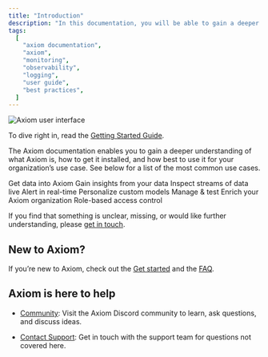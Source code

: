 ```yaml
---
title: "Introduction"
description: "In this documentation, you will be able to gain a deeper understanding of what Axiom is, how to get it installed, and how best to use it for your organization’s use case."
tags:
  [
    "axiom documentation",
    "axiom",
    "monitoring",
    "observability",
    "logging",
    "user guide",
    "best practices",
  ]
---
```


<Frame caption="Axiom user interface">
  <img src="/doc-assets/intro.png" alt="Axiom user interface" />
</Frame>

To dive right in, read the [Getting Started Guide](/getting-started-guide/getting-started).

The Axiom documentation enables you to gain a deeper understanding of what Axiom is, how to get it installed, and how best to use it for your organization’s use case. See below for a list of the most common use cases.

<CardGroup cols={2}>
  <Card
    title="Send data"
    icon="paper-plane"
    href="/send-data/ingest"
  >
    Get data into Axiom
  </Card>
  <Card
    title="Analyze data"
    icon="server"
    href="/query-data/datasets"
  >
    Gain insights from your data
  </Card>
  <Card
    title="Stream data"
    icon="screencast"
    href="/query-data/stream"
  >
    Inspect streams of data live
  </Card>
  <Card
    title="Monitor data"
    icon="desktop"
    href="/monitor-data/monitors"
  >
    Alert in real-time
  </Card>
  <Card
    title="Create dashboards"
    icon="chart-column"
    href="/query-data/dashboards"
  >
    Personalize custom models
  </Card>
  <Card
    title="Axiom CLI"
    icon="square-terminal"
    href="/reference/cli"
  >
    Manage & test
  </Card>
  <Card
    title="Apps and integrations"
    icon="plug"
    href="/apps/introduction"
  >
    Enrich your Axiom organization
  </Card>
  <Card
    title="Roles"
    icon="users"
    href="/reference/settings"
  >
    Role-based access control
  </Card>
</CardGroup>

If you find that something is unclear, missing, or would like further understanding, please [get in touch](https://axiom.co/contact).

## New to Axiom?

If you’re new to Axiom, check out the [Get started](/getting-started-guide/getting-started) and the [FAQ](/get-help/faq).

## Axiom is here to help

- [Community](https://axiom.co/discord): Visit the Axiom Discord community to learn, ask questions, and discuss ideas.

- [Contact Support](https://axiom.co/contact): Get in touch with the support team for questions not covered here.
